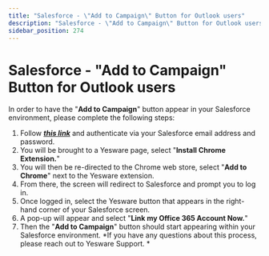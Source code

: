 ```yaml
---
title: "Salesforce - \"Add to Campaign\" Button for Outlook users"
description: "Salesforce - \"Add to Campaign\" Button for Outlook users"
sidebar_position: 274
---
```


# Salesforce - "Add to Campaign" Button for Outlook users

In order to have the "**Add to Campaign**" button appear in your Salesforce environment, please complete the following steps:
1) Follow [***this link***](https://www.yesware.com/salesforce-campaigns/) and authenticate via your Salesforce email address and password.
2) You will be brought to a Yesware page, select "**Install Chrome Extension.**"
3) You will then be re-directed to the Chrome web store, select "**Add to Chrome**" next to the Yesware extension.
4) From there, the screen will redirect to Salesforce and prompt you to log in.
5) Once logged in, select the Yesware button that appears in the right-hand corner of your Salesforce screen.
6) A pop-up will appear and select "**Link my Office 365 Account Now.**"
7) Then the "**Add to Campaign**" button should start appearing within your Salesforce environment.
*If you have any questions about this process, please reach out to Yesware Support. *